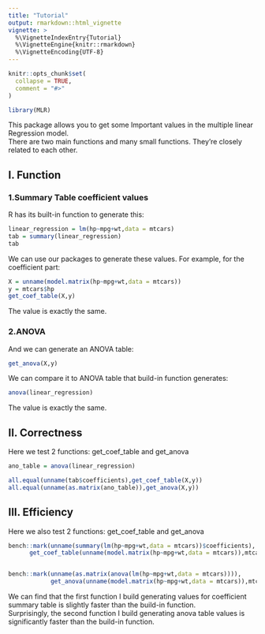 ```yaml
---
title: "Tutorial"
output: rmarkdown::html_vignette
vignette: >
  %\VignetteIndexEntry{Tutorial}
  %\VignetteEngine{knitr::rmarkdown}
  %\VignetteEncoding{UTF-8}
---
```


```r
knitr::opts_chunk$set(
  collapse = TRUE,
  comment = "#>"
)
```

```r
library(MLR)
```

This package allows you to get some Important values in the multiple linear
Regression model.
\
There are two main functions and many small functions. They're closely related
to each other.

## I. Function 

### 1.Summary Table coefficient values

R has its built-in function to generate this:
```r
linear_regression = lm(hp~mpg+wt,data = mtcars)
tab = summary(linear_regression)
tab
```

We can use our packages to generate these values. For example, for the 
coefficient part:
```r
X = unname(model.matrix(hp~mpg+wt,data = mtcars))
y = mtcars$hp
get_coef_table(X,y)
```

The value is exactly the same.


### 2.ANOVA

And we can generate an ANOVA table:
```r
get_anova(X,y)
```
We can compare it to ANOVA table that build-in function generates:
```r
anova(linear_regression)
```
The value is exactly the same.

## II. Correctness

Here we test 2 functions: get_coef_table and get_anova
```r
ano_table = anova(linear_regression)

all.equal(unname(tab$coefficients),get_coef_table(X,y))
all.equal(unname(as.matrix(ano_table)),get_anova(X,y))

```


## III. Efficiency
Here we also test 2 functions: get_coef_table and get_anova

```r
bench::mark(unname(summary(lm(hp~mpg+wt,data = mtcars))$coefficients),
      get_coef_table(unname(model.matrix(hp~mpg+wt,data = mtcars)),mtcars$hp))


bench::mark(unname(as.matrix(anova(lm(hp~mpg+wt,data = mtcars)))),
            get_anova(unname(model.matrix(hp~mpg+wt,data = mtcars)),mtcars$hp))
```

We can find that the first function I build generating values for coefficient
summary table is slightly faster than the build-in function.
\
Surprisingly, the second function I build generating anova table values is
significantly faster than the build-in function.





